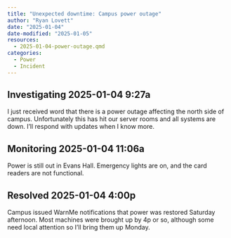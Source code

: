 ```yaml
---
title: "Unexpected downtime: Campus power outage"
author: "Ryan Lovett"
date: "2025-01-04"
date-modified: "2025-01-05"
resources:
  - 2025-01-04-power-outage.qmd
categories:
  - Power
  - Incident
---
```


## Investigating 2025-01-04 9:27a

I just received word that there is a power outage affecting the north side of campus. Unfortunately this has hit our server rooms and all systems are down. I’ll respond with updates when I know more. 

## Monitoring 2025-01-04 11:06a

Power is still out in Evans Hall. Emergency lights are on, and the card readers are not functional. 

## Resolved 2025-01-04 4:00p

Campus issued WarnMe notifications that power was restored Saturday afternoon. Most machines were brought up by 4p or so, although some need local attention so I'll bring them up Monday.
